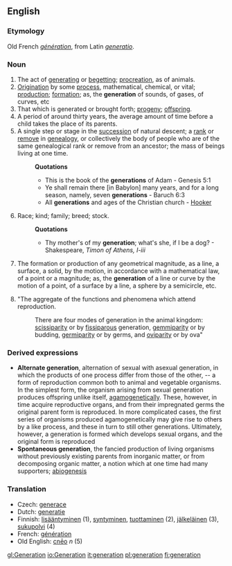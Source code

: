 ==English==

===Etymology===
Old French ''[[génération]]'', from Latin ''[[generatio]]''.

===Noun===
{{en-noun-reg}}

#The act of [[generating]] or [[begetting]]; [[procreation]], as of animals.
#[[Origination]] by some [[process]], mathematical, chemical, or vital; [[production]]; [[formation]]; as, the '''generation''' of sounds, of gases, of curves, etc
#That which is generated or brought forth; [[progeny]]; [[offspring]].
#A period of around thirty years, the average amount of time before a child takes the place of its parents.
#A single step or stage in the [[succession]] of natural descent; a [[rank]] or [[remove]] in [[genealogy]], or collectively the body of people who are of the same genealogical rank or remove from an ancestor; the mass of beings living at one time.
#:'''Quotations'''
#:*This is the book of the '''generations''' of Adam - Genesis 5:1
#:*Ye shall remain there [in Babylon] many years, and for a long season, namely, seven '''generations''' - Baruch 6:3
#:*All '''generations''' and ages of the Christian church - [[Hooker]]
#Race; kind; family; breed; stock.
#:'''Quotations'''
#:*Thy mother's of my '''generation'''; what's she, if I be a dog? - Shakespeare, ''Timon of Athens, I-iii''
# {{geometry}} The formation or production of any geometrical magnitude, as a line, a surface, a solid, by the motion, in accordance with a mathematical law, of a point or a magnitude; as, the '''generation''' of a line or curve by the motion of a point, of a surface by a line, a sphere by a semicircle, etc.
# {{biology}} "The aggregate of the functions and phenomena which attend reproduction.
#:There are four modes of generation in the animal kingdom: [[scissiparity]] or by [[fissiparous]] generation, [[gemmiparity]] or by budding, [[germiparity]] or by germs, and [[oviparity]] or by ova"

===Derived expressions===
*'''Alternate generation''', {{biology}} alternation of sexual with asexual generation, in which the products of one process differ from those of the other, -- a form of reproduction common both to animal and vegetable organisms. In the simplest form, the organism arising from sexual generation produces offspring unlike itself, [[agamogenetically]]. These, however, in time acquire reproductive organs, and from their impregnated germs the original parent form is reproduced. In more complicated cases, the first series of organisms produced agamogenetically may give rise to others by a like process, and these in turn to still other generations. Ultimately, however, a generation is formed which develops sexual organs, and the original form is reproduced
*'''Spontaneous generation''', {{biology}} the fancied production of living organisms without previously existing parents from inorganic matter, or from decomposing organic matter, a notion which at one time had many supporters; [[abiogenesis]]

===Translation===
*Czech: [[generace]] {{f}}
*Dutch: [[generatie]]
*Finnish: [[lisääntyminen]] (1), [[syntyminen]], [[tuottaminen]] (2), [[jälkeläinen]] (3), [[sukupolvi]] (4)
*French: [[génération]]
*Old English: [[cneo|cnēo]] ''n'' (5)

[[gl:Generation]]
[[io:Generation]]
[[it:generation]]
[[pl:generation]]
[[fi:generation]]